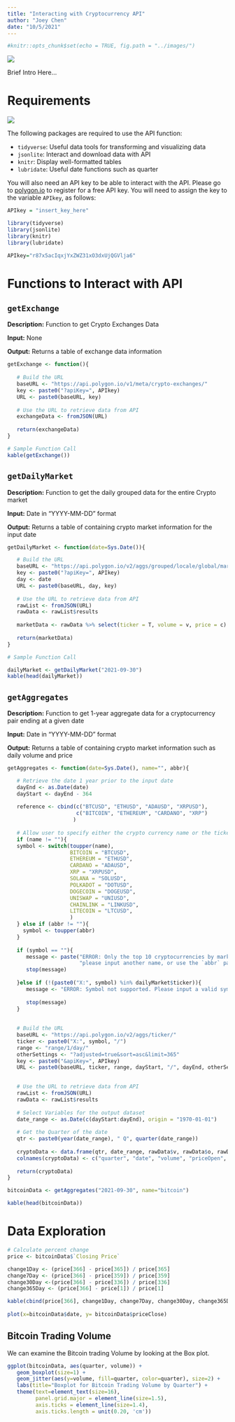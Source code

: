 ```yaml
---
title: "Interacting with Cryptocurrency API"
author: "Joey Chen"
date: "10/5/2021"
---
```



```r
#knitr::opts_chunk$set(echo = TRUE, fig.path = "../images/")
```

![]("images/crypto.jpg")<!-- -->

Brief Intro Here...

# Requirements

![]("images/packages.png")<!-- -->

The following packages are required to use the API function:

  + `tidyverse`: Useful data tools for transforming and visualizing data
  + `jsonlite`: Interact and download data with API
  + `knitr`: Display well-formatted tables
  + `lubridate`: Useful date functions such as quarter

You will also need an API key to be able to interact with the API. Please go to [polygon.io](https://polygon.io/) to register for a free API key. You will need to assign the key to the variable `APIkey`, as follows: 

```r
APIkey = "insert_key_here"
```


```r
library(tidyverse)
library(jsonlite)
library(knitr)
library(lubridate)

APIkey="r87x5acIqxjYxZWZ31xO3dxUjQGVlja6"
```

# Functions to Interact with API


## `getExchange` 

**Description:** Function to get Crypto Exchanges Data

**Input:** None

**Output:** Returns a table of exchange data information

```r

getExchange <- function(){
  
   # Build the URL  
   baseURL <- "https://api.polygon.io/v1/meta/crypto-exchanges/"
   key <- paste0("?apiKey=", APIkey)
   URL <- paste0(baseURL, key)
   
   # Use the URL to retrieve data from API
   exchangeData <- fromJSON(URL)
   
   return(exchangeData)
}

# Sample Function Call
kable(getExchange())
```



## `getDailyMarket` 

**Description:** Function to get the daily grouped data for the entire Crypto market

**Input:** Date in "YYYY-MM-DD" format

**Output:** Returns a table of containing crypto market information for the input date

```r
getDailyMarket <- function(date=Sys.Date()){

   # Build the URL
   baseURL <- "https://api.polygon.io/v2/aggs/grouped/locale/global/market/crypto/"
   key <- paste0("?apiKey=", APIkey)
   day <- date
   URL <- paste0(baseURL, day, key)
   
   # Use the URL to retrieve data from API
   rawList <- fromJSON(URL)
   rawData <- rawList$results
   
   marketData <- rawData %>% select(ticker = T, volume = v, price = c)
   
   return(marketData)
}

# Sample Function Call

dailyMarket <- getDailyMarket("2021-09-30")
kable(head(dailyMarket))
```


## `getAggregates` 

**Description:** Function to get 1-year aggregate data for a cryptocurrency pair ending at a given date

**Input:** Date in "YYYY-MM-DD" format

**Output:** Returns a table of containing crypto market information such as daily volume and price

```r
getAggregates <- function(date=Sys.Date(), name="", abbr){

   # Retrieve the date 1 year prior to the input date
   dayEnd <- as.Date(date)
   dayStart <- dayEnd - 364
   
   reference <- cbind(c("BTCUSD", "ETHUSD", "ADAUSD", "XRPUSD"),
                      c("BITCOIN", "ETHEREUM", "CARDANO", "XRP")
                     )
   
   # Allow user to specify either the crypto currency name or the ticker name
   if (name != ""){
   symbol <- switch(toupper(name),
                    BITCOIN = "BTCUSD",
                    ETHEREUM = "ETHUSD",
                    CARDANO = "ADAUSD",
                    XRP = "XRPUSD",
                    SOLANA = "SOLUSD",
                    POLKADOT = "DOTUSD",
                    DOGECOIN = "DOGEUSD",
                    UNISWAP = "UNIUSD",
                    CHAINLINK = "LINKUSD",
                    LITECOIN = "LTCUSD",
                    )
   } else if (abbr != ""){
     symbol <- toupper(abbr)
   } 
   
   if (symbol == ""){
      message <- paste("ERROR: Only the top 10 cryptocurrencies by market cap are supported,", 
                       "please input another name, or use the `abbr` parameter to input the symbol")
      stop(message)
      
   }else if (!(paste0("X:", symbol) %in% dailyMarket$ticker)){
      message <- "ERROR: Symbol not supported. Please input a valid symbol"
      
      stop(message)
   }
   
   
   # Build the URL
   baseURL <- "https://api.polygon.io/v2/aggs/ticker/"
   ticker <- paste0("X:", symbol, "/")
   range <- "range/1/day/"
   otherSettings <- "?adjusted=true&sort=asc&limit=365"
   key <- paste0("&apiKey=", APIkey)
   URL <- paste0(baseURL, ticker, range, dayStart, "/", dayEnd, otherSettings, key)
   

   # Use the URL to retrieve data from API
   rawList <- fromJSON(URL)
   rawData <- rawList$results
   
   # Select Variables for the output dataset
   date_range <- as.Date(c(dayStart:dayEnd), origin = "1970-01-01")
   
   # Get the Quarter of the date
   qtr <- paste0(year(date_range), " Q", quarter(date_range))
   
   cryptoData <- data.frame(qtr, date_range, rawData$v, rawData$o, rawData$c)
   colnames(cryptoData) <- c("quarter", "date", "volume", "priceOpen", "priceClose")
   
   return(cryptoData)
}

bitcoinData <- getAggregates("2021-09-30", name="bitcoin")

kable(head(bitcoinData))
```


# Data Exploration



```r
# Calculate percent change
price <- bitcoinData$`Closing Price`

change1Day <- (price[366] - price[365]) / price[365]
change7Day <- (price[366] - price[359]) / price[359]
change30Day <-(price[366] - price[336]) / price[336]
change365Day <- (price[366] - price[1]) / price[1]

kable(cbind(price[366], change1Day, change7Day, change30Day, change365Day), nrow=1)
  
plot(x=bitcoinData$date, y= bitcoinData$priceClose)

```

## Bitcoin Trading Volume

We can examine the Bitcoin trading Volume by looking at the Box plot. 

```r
ggplot(bitcoinData, aes(quarter, volume)) +
   geom_boxplot(size=1) +
   geom_jitter(aes(y=volume, fill=quarter, color=quarter), size=2) +
   labs(title="Boxplot for Bitcoin Trading Volume by Quarter") +
   theme(text=element_text(size=16), 
         panel.grid.major = element_line(size=1.5),
         axis.ticks = element_line(size=1.4),
         axis.ticks.length = unit(0.20, 'cm'))
```

```r


```



